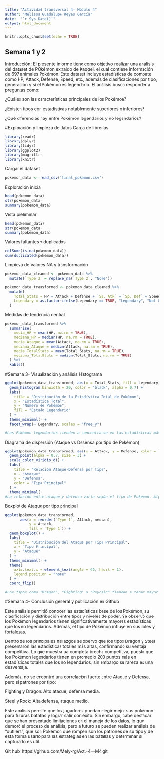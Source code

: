 ---
title: "Actividad transversal 4- Módulo 4"
author: "Melissa Guadalupe Reyes García"
date:  "`r Sys.Date()`"
output: html_document
---

```{r setup, include=FALSE}
knitr::opts_chunk$set(echo = TRUE)
```

## Semana 1 y 2
Introducción:
El presente informe tiene como objetivo realizar una análisis del dataset de POkémon extraido de Kaggel, el cual contiene información de 697 animales Pokémon. Este dataset incluye estadísticas de combate como HP, Attack, Defense, Speed, etc., además de clasificaciones por tipo, generación y sí el Pokémon es legendario. 
El análisis busca responder a preguntas como:

¿Cuáles son las características principales de los Pokémon?

¿Existen tipos con estadísticas notablemente superiores o inferiores?

¿Qué diferencias hay entre Pokémon legendarios y no legendarios?

#Exploración y limpieza de datos
Carga de librerías
```{r}
library(readr)
library(dplyr)
library(tidyr)
library(ggplot2)
library(magrittr)
library(knitr)
```

Cargar el dataset
```{r}
pokemon_data <- read_csv("final_pokemon.csv")
```

Exploración inicial 
```{r cars}
head(pokemon_data)
str(pokemon_data)
summary(pokemon_data)

```

Vista preliminar
```{r}
head(pokemon_data)
str(pokemon_data)
summary(pokemon_data)
```

Valores faltantes y duplicados
```{r}
colSums(is.na(pokemon_data))
sum(duplicated(pokemon_data))

```

Limpieza de valores NA y transformación
```{r}
pokemon_data_cleaned <- pokemon_data %>%
  mutate(`Type 2` = replace_na(`Type 2`, "None"))

pokemon_data_transformed <- pokemon_data_cleaned %>%
  mutate(
    Total_Stats = HP + Attack + Defense + `Sp. Atk` + `Sp. Def` + Speed,
    Legendary = as.factor(ifelse(Legendary == TRUE, "Legendary", "Not Legendary"))
  )
```

Medidas de tendencia central
```{r}
pokemon_data_transformed %>%
  summarise(
    media_HP = mean(HP, na.rm = TRUE),
    mediana_HP = median(HP, na.rm = TRUE),
    media_Ataque = mean(Attack, na.rm = TRUE),
    mediana_Ataque = median(Attack, na.rm = TRUE),
    media_TotalStats = mean(Total_Stats, na.rm = TRUE),
    mediana_TotalStats = median(Total_Stats, na.rm = TRUE)
  ) %>%
  kable()

```

#Semana 3- Visualización y análisis 
Histograma 
```{r}
ggplot(pokemon_data_transformed, aes(x = Total_Stats, fill = Legendary)) +
  geom_histogram(binwidth = 20, color = "black", alpha = 0.7) +
  labs(
    title = "Distribución de la Estadística Total de Pokémon",
    x = "Estadística Total",
    y = "Número de Pokémon",
    fill = "Estado Legendario"
  ) +
  theme_minimal() +
  facet_wrap(~ Legendary, scales = "free_y")

#Los Pokémon legendarios tienden a concentrarse en las estadísticas más altas. La mayoría de los no legendarios tienen Total_Stats por debajo de 500.
```

Diagrama de dispersión (Ataque vs Desensa por tipo de Pokémon)
```{r}
ggplot(pokemon_data_transformed, aes(x = Attack, y = Defense, color = `Type 1`)) +
  geom_point(alpha = 0.7, size = 3) +
  scale_color_viridis_d() +
  labs(
    title = "Relación Ataque-Defensa por Tipo",
    x = "Ataque",
    y = "Defensa",
    color = "Tipo Principal"
  ) +
  theme_minimal()
#La relación entre ataque y defensa varía según el tipo de Pokémon. Algunos tipos como "Fighting" o "Dragon" destacan con mejor ataque.
```

Boxplot de Ataque por tipo principal
```{r}
ggplot(pokemon_data_transformed, 
       aes(x = reorder(`Type 1`, Attack, median), 
           y = Attack, 
           fill = `Type 1`)) +
  geom_boxplot() +
  labs(
    title = "Distribución del Ataque por Tipo Principal",
    x = "Tipo Principal",
    y = "Ataque"
  ) +
  theme_minimal() +
  theme(
    axis.text.x = element_text(angle = 45, hjust = 1),
    legend.position = "none"
  ) +
  coord_flip()

#Los tipos como "Dragon", "Fighting" o "Psychic" tienden a tener mayor ataque, por lo  que su rol en batalla se enfoca en ofensiva directa.

```

#Semana 4- Conclusión general y publicación en Github

Este análisis permitió conocer las estadísticas base de los Pokémon, su clasificación y distribución entre tipos y niveles de poder. Se observó que los Pokémon legendarios tienen significativamente mayores estadísticas que los no legendarios. Además, el tipo de Pokémon influye en sus roles y fortalezas.

Dentro de los principales hallazgos se obervo que los tipos Dragon y Steel presentaron las estadísticas totales más altas, confirmando su ventaja competitiva. Lo que muestra ua completa brecha competitiva, puesto que los Pokémon legendarios tienen en promedio 200 puntos más en estadísticas totales que los no legendarios, sin embargo su rareza es una desventaja. 

Además, no se encontró una correlación fuerte entre Ataque y Defensa, pero sí patrones por tipo:

Fighting y Dragon: Alto ataque, defensa media.

Steel y Rock: Alta defensa, ataque medio.

Este análisis permite que los jugadores puedan elegir mejor sus pokémon para futuras batallas y lograr salir con éxito. Sin embargo, cabe destacar que se han presentado limitaciones en el manejo de los datos, lo que demoró el proceso de análisis, pero a futuro se pueden realizar análisis de "outliers", que son Pokémon que rompen son los patrones de su tipo y de esta forma usarlo para las estrategías en las batallas y determinar sí capturarlo es util. 

  Git hub: https://github.com/Mely-rg/Act.-4---M4.git


